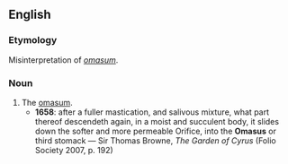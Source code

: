 ==English==

===Etymology===
Misinterpretation of {{etyl|la}} ''[[omasum]]''.

===Noun===
{{en-noun|es}}

# The [[omasum]].
#* '''1658''': after a fuller mastication, and salivous mixture, what part thereof descendeth again, in a moist and succulent body, it slides down the softer and more permeable Orifice, into the '''Omasus''' or third stomack — Sir Thomas Browne, ''The Garden of Cyrus'' (Folio Society 2007, p. 192)